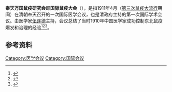 '''奉天万国鼠疫研究会'''即'''国际鼠疫大会'''（{{lang|en|International Plague Conference}}），是指1911年4月（[[第三次鼠疫大流行|第三次鼠疫大流行]]期间）在清朝奉天召开的一次国际医学会议，也是清政府主持的第一次国际学术会议。由医学家[[伍连德|伍连德]]主持，会议总结了当时1910年中国医学家成功控制东北鼠疫爆发和治理的经验<ref>{{cite news|title=永远的鼠疫斗士 ——访问伍玉玲女士 寻踪伍连德博士|url=http://www.hrbmu.edu.cn/h_hyjj/srxz/fw.htm|accessdate=2013-10-27|newspaper=哈尔滨医科大学|deadurl=yes|archiveurl=https://web.archive.org/web/20131030013602/http://www.hrbmu.edu.cn/h_hyjj/srxz/fw.htm|archivedate=2013-10-30}}</ref><ref>{{cite news|title=纪念万国鼠疫研究会百周年学术研讨会在京举行|url=http://www.chinanews.com/cul/2011/04-03/2951463.shtml|accessdate=2013-10-27|newspaper=中国新闻网|archive-date=2013-10-29|archive-url=https://web.archive.org/web/20131029210910/http://www.chinanews.com/cul/2011/04-03/2951463.shtml|dead-url=no}}</ref><ref>{{cite news|title=老照片揭秘“万国鼠疫研究会”幕后故事|url=http://www.hlj.xinhuanet.com/xw/2008-11/12/content_14891920.htm|accessdate=2013-10-27|newspaper=新华网|deadurl=yes|archiveurl=https://web.archive.org/web/20131029203156/http://www.hlj.xinhuanet.com/xw/2008-11/12/content_14891920.htm|archivedate=2013-10-29}}</ref>。

==参考资料==
{{reflist}}
{{清朝小作品}}

[[Category:医学会议|Category:医学会议]]
[[Category:国际会议|Category:国际会议]]